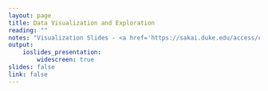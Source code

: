 ```yaml
---
layout: page
title: Data Visualization and Exploration
reading: ""
notes: "Visualization Slides - <a href='https://sakai.duke.edu/access/content/group/322cd2bc-c36f-4da8-84d0-4ae3fe3e656c/STA112FS_VisDayOneSlides_Fall2017.pdf'>Day 1</a>"
output: 
    ioslides_presentation:
        widescreen: true
slides: false
link: false
---
```


